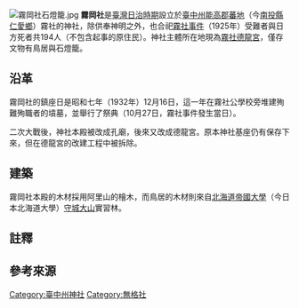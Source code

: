 
{{日本神社
| name = 霧岡社
| img =File:霧岡社鳥居.jpg
| img_capt =鳥居
| image_width = 250
| nihongo = 霧ヶ岡社
| hiragana = きりがおかじゃ
| romaji = Kirigaoka Jya
| location = 臺中州能高郡蕃地霧社<br/>（今南投縣仁愛鄉大同村）{{r|神社及宗教}}
| god = [[大國魂命|大國魂命]]<br/>[[大己貴命|大己貴命]]<br/>[[少彥名命|少彥名命]]<br>[[能久親王|能久親王]]{{r|金子}}{{r|神社及宗教}}
| type = 無格社
| struct = 
| open_year = 昭和七年（1932年）12月16日{{r|金子}}{{r|神社及宗教}}
| close_year = 
| cere_date = 10月28日{{r|神社及宗教}}
|}}
[[File:霧岡社石燈籠.jpg|thumb]]
'''霧岡社'''是[[臺灣日治時期|臺灣日治時期]]設立於[[臺中州|臺中州]][[能高郡|能高郡]][[蕃地_(能高郡)|蕃地]]（今[[南投縣|南投縣]][[仁愛鄉|仁愛鄉]]）霧社的神社，除供奉神明之外，也合祀[[霧社事件|霧社事件]]（1925年）受難者與日方死者共194人{{NoteTag|受難者139人、軍隊22人、警官6人、挑夫13人，親日方原住民（友蕃）24人{{r|金子}}。}}（不包含起事的原住民）{{r|金子}}。神社主體所在地現為[[霧社德龍宮|霧社德龍宮]]，僅存文物有鳥居與石燈籠{{r|金子}}。

== 沿革 ==
霧岡社的鎮座日是昭和七年（1932年）12月16日，這一年在霧社公學校旁堆建殉難殉職者的墳墓，並舉行了祭典（10月27日，霧社事件發生當日）{{r|金子}}。

二次大戰後，神社本殿被改成孔廟，後來又改成德龍宮{{r|金子}}。原本神社基座仍有保存下來，但在德龍宮的改建工程中被拆除。

== 建築 ==

霧岡社本殿的木材採用阿里山的檜木，而鳥居的木材則來自[[北海道帝國大學|北海道帝國大學]]（今日本北海道大學）[[守城大山|守城大山]]實習林{{r|金子}}。

== 註釋 ==
{{NoteFoot}}

== 參考來源 ==
{{reflist|refs=
<ref name="金子">{{cite book|author=金子展也；陳嫺若 譯 |title=《遠渡來台的日本諸神》|publisher=野人文化 |date=2020-07-08 |isbn=978-986-384-437-2 |pages=306、307 }}</ref>
<ref name="神社及宗教">{{cite book|title=《臺灣に於ける神社及宗教》|publisher=臺灣總督府文教局社會課 |date=1943 |page=24}}</ref>
}}

[[Category:臺中州神社|Category:臺中州神社]]
[[Category:無格社|Category:無格社]]